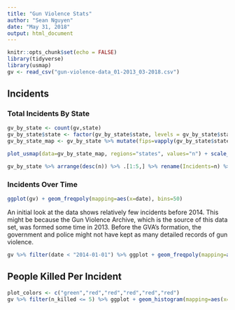 ```yaml
---
title: "Gun Violence Stats"
author: "Sean Nguyen"
date: "May 31, 2018"
output: html_document
---
```


```r
knitr::opts_chunk$set(echo = FALSE)
library(tidyverse)
library(usmap)
gv <- read_csv("gun-violence-data_01-2013_03-2018.csv")
```

## Incidents

### Total Incidents By State
```r
gv_by_state <- count(gv,state)
gv_by_state$state <- factor(gv_by_state$state, levels = gv_by_state$state[order(gv_by_state$n)])
gv_by_state_map <- gv_by_state %>% mutate(fips=vapply(gv_by_state$state, fips, character(1))) %>% select(fips,n)

plot_usmap(data=gv_by_state_map, regions="states", values="n") + scale_fill_continuous(low="yellow", high="red", name="Incidents") + theme(legend.position="right")

gv_by_state %>% arrange(desc(n)) %>% .[1:5,] %>% rename(Incidents=n) %>% knitr::kable(.)
```

### Incidents Over Time
```r
ggplot(gv) + geom_freqpoly(mapping=aes(x=date), bins=50)
```

An initial look at the data shows relatively few incidents before 2014. This might be because the Gun Violence Archive, which is the source of this data set, was formed some time in 2013. Before the GVA's formation, the government and police might not have kept as many detailed records of gun violence.

```r
gv %>% filter(date < "2014-01-01") %>% ggplot + geom_freqpoly(mapping=aes(x=date))
```

## People Killed Per Incident
```r
plot_colors <- c("green","red","red","red","red","red")
gv %>% filter(n_killed <= 5) %>% ggplot + geom_histogram(mapping=aes(x=n_killed),binwidth=1, fill=plot_colors) + geom_text(stat="count", mapping=aes(x=n_killed,label=..count..), vjust=-1) + scale_x_continuous(breaks=seq(from=0,to=5,by=1)) + scale_y_continuous(limits=(c(NA,250000))) + labs(x="# Killed", y="Occurrences") + scale_fill_manual(values=c("green","red","red","red","red","red"))
```

